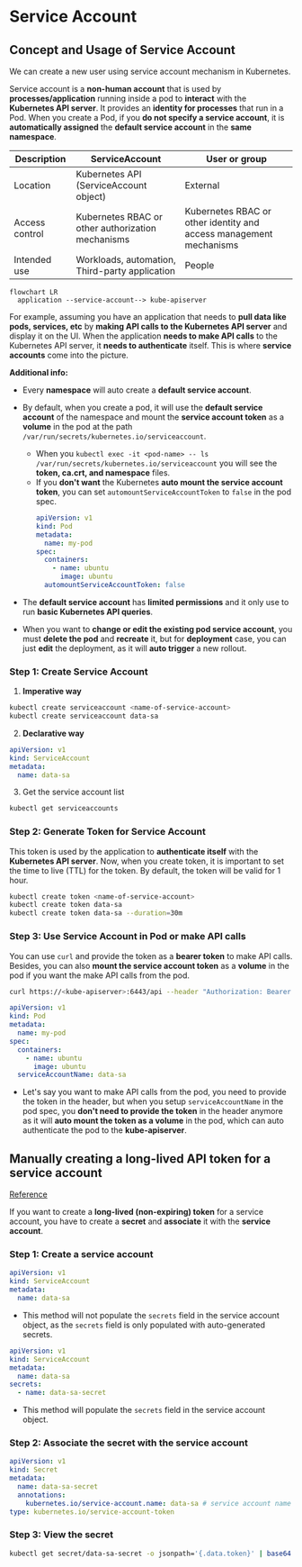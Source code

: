 # Service Account

## Concept and Usage of Service Account

<Callout type="info">
  We can create a new user using service account mechanism in Kubernetes.
</Callout>

Service account is a **non-human account** that is used by **processes/application** running inside a pod to **interact** with the **Kubernetes API server**. It provides an **identity for processes** that run in a Pod. When you create a Pod, if you **do not specify a service account**, it is **automatically assigned** the **default service account** in the **same namespace**.

| Description | ServiceAccount | User or group |
| --- | --- | --- |
| Location | Kubernetes API (ServiceAccount object) | External |
| Access control	| Kubernetes RBAC or other authorization mechanisms	| Kubernetes RBAC or other identity and access management mechanisms |
| Intended use	| Workloads, automation, Third-party application	| People |

```mermaid
flowchart LR
  application --service-account--> kube-apiserver
```

For example, assuming you have an application that needs to **pull data like pods, services, etc** by **making API calls to the Kubernetes API server** and display it on the UI. When the application **needs to make API calls** to the Kubernetes API server, it **needs to authenticate** itself. This is where **service accounts** come into the picture.

**Additional info:**
- Every **namespace** will auto create a **default service account**.
- By default, when you create a pod, it will use the **default service account** of the namespace and mount the **service account token** as a **volume** in the pod at the path `/var/run/secrets/kubernetes.io/serviceaccount`.
  - When you `kubectl exec -it <pod-name> -- ls /var/run/secrets/kubernetes.io/serviceaccount` you will see the **token, ca.crt, and namespace** files.
  - If you **don't want** the Kubernetes **auto mount the service account token**, you can set `automountServiceAccountToken` to `false` in the pod spec.
    ```yaml filename="pod.yaml" {9}
    apiVersion: v1
    kind: Pod
    metadata:
      name: my-pod
    spec:
      containers:
        - name: ubuntu
          image: ubuntu
      automountServiceAccountToken: false
    ```

- The **default service account** has **limited permissions** and it only use to run **basic Kubernetes API queries**.
- When you want to **change or edit the existing pod service account**, you must **delete the pod** and **recreate** it, but for **deployment** case, you can just **edit** the deployment, as it will **auto trigger** a new rollout.

<Steps>

### Step 1: Create Service Account

1. **Imperative way**
  ```bash
  kubectl create serviceaccount <name-of-service-account>
  kubectl create serviceaccount data-sa
  ```

2. **Declarative way**
  ```yaml filename="data-sa.yaml"
  apiVersion: v1
  kind: ServiceAccount
  metadata:
    name: data-sa
  ```

3. Get the service account list
  ```bash
  kubectl get serviceaccounts
  ```

### Step 2: Generate Token for Service Account

This token is used by the application to **authenticate itself** with the **Kubernetes API server**. Now, when you create token, it is important to set the time to live (TTL) for the token. By default, the token will be valid for 1 hour.

```bash
kubectl create token <name-of-service-account>
kubectl create token data-sa
kubectl create token data-sa --duration=30m
```

### Step 3: Use Service Account in Pod or make API calls

You can use `curl` and provide the token as a **bearer token** to make API calls. Besides, you can also **mount the service account token** as a **volume** in the pod if you want the make API calls from the pod.

```bash
curl https://<kube-apiserver>:6443/api --header "Authorization: Bearer <token>"
```

```yaml filename="pod.yaml" {9}
apiVersion: v1
kind: Pod
metadata:
  name: my-pod
spec:
  containers:
    - name: ubuntu
      image: ubuntu
  serviceAccountName: data-sa
```
- Let's say you want to make API calls from the pod, you need to provide the token in the header, but when you setup `serviceAccountName` in the pod spec, you **don't need to provide the token** in the header anymore as it will **auto mount the token as a volume** in the pod, which can auto authenticate the pod to the **kube-apiserver**.

</Steps>

## Manually creating a long-lived API token for a service account

[Reference](https://kubernetes.io/docs/tasks/configure-pod-container/configure-service-account/#manually-create-a-long-lived-api-token-for-a-serviceaccount)

If you want to create a **long-lived (non-expiring) token** for a service account, you have to create a **secret** and **associate** it with the **service account**.

<Steps>

### Step 1: Create a service account

```yaml filename="data-sa.yaml"
apiVersion: v1
kind: ServiceAccount
metadata:
  name: data-sa
```
- This method will not populate the `secrets` field in the service account object, as the `secrets` field is only populated with auto-generated secrets.

```yaml filename="data-sa.yaml"
apiVersion: v1
kind: ServiceAccount
metadata:
  name: data-sa
secrets:
  - name: data-sa-secret
```
- This method will populate the `secrets` field in the service account object.

### Step 2: Associate the secret with the service account

```yaml filename="data-sa-secret.yaml"
apiVersion: v1
kind: Secret
metadata:
  name: data-sa-secret
  annotations:
    kubernetes.io/service-account.name: data-sa # service account name
type: kubernetes.io/service-account-token
```

### Step 3: View the secret

```bash
kubectl get secret/data-sa-secret -o jsonpath='{.data.token}' | base64 -d
```

</Steps>
